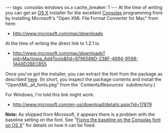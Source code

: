 ---
tags: consolas windows os.x
cache_breaker: 1
---
At the time of writing you can get an [[OS X]] installer for the excellent [[Consolas]] programming front by installing Microsoft's "Open XML File Format Converter for Mac" from here:

* http://www.microsoft.com/mac/downloads

At the time of writing the direct link to 1.2.1 is:

* http://www.microsoft.com/mac/downloads?pid=Mactopia_AddTools&fid=9796588D-238F-4694-9598-1AA8D2BECB55

Once you've got the installer, you can extract the font from the package as described [http://www.wezm.net/technical/2010/08/howto-install-consolas-font-mac/ here]. (In short, you inspect the package contents and install the "OpenXML_all_fonts.pkg" from the `Contents/Resources` subdirectory.)

For Windows, I'm told this link might work:

* http://www.microsoft.com/en-us/download/details.aspx?id=17879

'''Note:''' As shipped from Microsoft, it appears there is a problem with the baseline setting on the font. See "[[Fixing the baseline on the Consolas font on OS X]]" for details on how it can be fixed.
